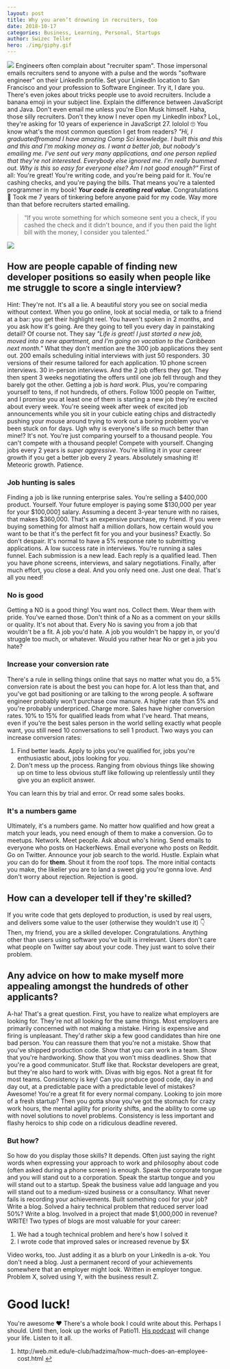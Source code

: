 ```yaml
---
layout: post
title: Why you aren’t drowning in recruiters, too
date: 2018-10-17
categories: Business, Learning, Personal, Startups
author: Swizec Teller
hero: ./img/giphy.gif
---
```


![](./img/giphy.gif) Engineers often complain about "recruiter spam". Those impersonal emails recruiters send to anyone with a pulse and the words "software engineer" on their LinkedIn profile. Set your LinkedIn location to San Francisco and your profession to Software Engineer. Try it, I dare you. There's even jokes about tricks people use to avoid recruiters. Include a banana emoji in your subject line. Explain the difference between JavaScript and Java. Don't even email me unless you're Elon Musk himself. Haha, those silly recruiters. Don't they know I never open my LinkedIn inbox? LoL, they're asking for 10 years of experience in JavaScript 27. lololol 🙄 You know what's the most common question I get from readers? _"Hi, I graduatedfromand I have amazing Comp Sci knowledge. I built this and this and this and I'm making money as. I want a better job, but nobody's emailing me. I've sent out very many applications, and one person replied that they're not interested. Everybody else ignored me. I'm really bummed out. Why is this so easy for everyone else? Am I not good enough?"_ First of all: You're great! You're writing code, and you're being paid for it. You're cashing checks, and you're paying the bills. That means you're a talented programmer in my book! **_Your code is creating real value_**. Congratulations 👏 Took me 7 years of tinkering before anyone paid for my code. Way more than that before recruiters started emailing.

> “If you wrote something for which someone sent you a check, if you cashed the check and it didn't bounce, and if you then paid the light bill with the money, I consider you talented.”

![](./img/stephen-king.jpg)

## How are people capable of finding new developer positions so easily when people like me struggle to score a single interview?

Hint: They're not. It's all a lie. A beautiful story you see on social media without context. When you go online, look at social media, or talk to a friend at a bar: you get their highlight reel. You haven't spoken in 2 months, and you ask how it's going. Are they going to tell you every day in painstaking detail? Of course not. They say _"Life is great! I just started a new job, moved into a new apartment, and I'm going on vacation to the Caribbean next month."_ What they don't mention are the 300 job applications they sent out. 200 emails scheduling initial interviews with just 50 responders. 30 versions of their resume tailored for each application. 10 phone screen interviews. 30 in-person interviews. And the 2 job offers they got. They then spent 3 weeks negotiating the offers until one job fell through and they barely got the other. Getting a job is _hard work_. Plus, you're comparing yourself to tens, if not hundreds, of others. Follow 1000 people on Twitter, and I promise you at least one of them is starting a new job they're excited about every week. You're seeing week after week of excited job announcements while you sit in your cubicle eating chips and distractedly pushing your mouse around trying to work out a boring problem you've been stuck on for days. Ugh why is everyone's life so much better than mine!? It's not. You're just comparing yourself to a thousand people. You can't compete with a thousand people! Compete with yourself. Changing jobs every 2 years is _super aggressive_. You're killing it in your career growth if you get a better job every 2 years. Absolutely smashing it! Meteoric growth. Patience.

### Job hunting is sales

Finding a job is like running enterprise sales. You're selling a $400,000 product. Yourself. Your future employer is paying some $130,000 per year for your $100,000[1](#fn1) salary. Assuming a decent 3-year tenure with no raises, that makes $360,000. That's an expensive purchase, my friend. If you were buying something for almost half a million dollars, how certain would you want to be that it's the perfect fit for you and your business? Exactly. So don't despair. It's normal to have a 5% response rate to submitting applications. A low success rate in interviews. You're running a sales funnel. Each submission is a new lead. Each reply is a qualified lead. Then you have phone screens, interviews, and salary negotiations. Finally, after much effort, you close a deal. And you only need one. Just one deal. That's all you need!

### No is good

Getting a NO is a good thing! You want nos. Collect them. Wear them with pride. You've earned those. Don't think of a No as a comment on your skills or quality. It's not about that. Every No is saving you from a job that wouldn't be a fit. A job you'd hate. A job you wouldn't be happy in, or you'd struggle too much, or whatever. Would you rather hear No or get a job you hate?

### Increase your conversion rate

There's a rule in selling things online that says no matter what you do, a 5% conversion rate is about the best you can hope for. A lot less than that, and you've got bad positioning or are talking to the wrong people. A software engineer probably won't purchase cow manure. A higher rate than 5% and you're probably underpriced. Charge more. Sales have higher conversion rates. 10% to 15% for qualified leads from what I've heard. That means, even if you're the best sales person in the world selling exactly what people want, you still need 10 conversations to sell 1 product. Two ways you can increase conversion rates:

1.  Find better leads. Apply to jobs you're qualified for, jobs you're enthusiastic about, jobs looking for _you_.
2.  Don't mess up the process. Ranging from obvious things like showing up on time to less obvious stuff like following up relentlessly until they give you an explicit answer.

You can learn this by trial and error. Or read some sales books.

### It's a numbers game

Ultimately, it's a numbers game. No matter how qualified and how great a match your leads, you need enough of them to make a conversion. Go to meetups. Network. Meet people. Ask about who's hiring. Send emails to everyone who posts on HackerNews. Email everyone who posts on Reddit. Go on Twitter. Announce your job search to the world. Hustle. Explain what _you_ can do for **them**. Shout it from the roof tops. The more initial contacts you make, the likelier you are to land a sweet gig you're gonna love. And don't worry about rejection. Rejection is good.

## How can a developer tell if they're skilled?

If you write code that gets deployed to production, is used by real users, and delivers some value to the user (otherwise they wouldn't use it) 👇 Then, my friend, you are a skilled developer. Congratulations. Anything other than users using software you've built is irrelevant. Users don't care what people on Twitter say about your code. They just want to solve their problem.

## Any advice on how to make myself more appealing amongst the hundreds of other applicants?

A-ha! That's a great question. First, you have to realize what employers are looking for. They're not all looking for the same things. Most employers are primarily concerned with not making a mistake. Hiring is expensive and firing is unpleasant. They'd rather skip a few good candidates than hire one bad person. You can reassure them that you're not a mistake. Show that you've shipped production code. Show that you can work in a team. Show that you're hardworking. Show that you won't miss deadlines. Show that you're a good communicator. Stuff like that. Rockstar developers are great, but they're also hard to work with. Divas with big egos. Not a great fit for most teams. Consistency is key! Can you produce good code, day in and day out, at a predictable pace with a predictable level of mistakes? Awesome! You're a great fit for every normal company. Looking to join more of a fresh startup? Then you gotta show you've got the stomach for crazy work hours, the mental agility for priority shifts, and the ability to come up with novel solutions to novel problems. Consistency is less important and flashy heroics to ship code on a ridiculous deadline revered.

### But how?

So how do you display those skills? It depends. Often just saying the right words when expressing your approach to work and philosophy about code (often asked during a phone screen) is enough. Speak the corporate tongue and you will stand out to a corporation. Speak the startup tongue and you will stand out to a startup. Speak the business value add language and you will stand out to a medium-sized business or a consultancy. What never fails is recording your achievements. Built something cool for your job? Write a blog. Solved a hairy technical problem that reduced server load 50%? Write a blog. Involved in a project that made $1,000,000 in revenue? WRITE! Two types of blogs are most valuable for your career:

1.  We had a tough technical problem and here's how I solved it
2.  I wrote code that improved sales or increased revenue by $X

Video works, too. Just adding it as a blurb on your LinkedIn is a-ok. You don't need a blog. Just a permanent record of your achievements somewhere that an employer might look. Written in employer tongue. Problem X, solved using Y, with the business result Z.

# Good luck!

You're awesome ❤️ There's a whole book I could write about this. Perhaps I should. Until then, look up the works of Patio11. [His podcast](https://www.kalzumeus.com/podcast/) will change your life. Listen to it all.

1.  http&#x3A;//web.mit.edu/e-club/hadzima/how-much-does-an-employee-cost.html [↩](#ffn1)

